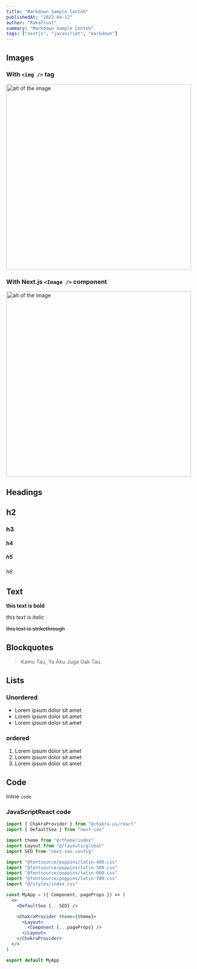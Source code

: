 ```yaml
---
title: "Markdown Sample Contoh"
publishedAt: "2022-04-12"
author: "RakaTrust"
summary: "Markdown Sample Contoh"
tags: ["nextjs", "javascript", "markdown"]
---
```


## Images

### With `<img />` tag

<img
  src="/code-review-bro.png"
  width="500"
  height="500"
  alt="alt of the image"
  title="title of the image"
/>

### With Next.js `<Image />` component

<Image
  src="/code-review-bro.png"
  width="500"
  height="500"
  alt="alt of the image"
  title="title of the image"
  placeholder="blur"
  blurDataURL="L8LE.{~60000_3V@ITx^00t:V?-P"
/>

## Headings

## h2

### h3

#### h4

##### h5

###### h6

## Text

**this text is bold**

_this text is italic_

~~this text is strikethrough~~

## Blockquotes

> Kamu Tau, Ya Aku Juga Gak Tau.

## Lists

### Unordered

- Lorem ipsum dolor sit amet
- Lorem ipsum dolor sit amet
- Lorem ipsum dolor sit amet

### ordered

1. Lorem ipsum dolor sit amet
2. Lorem ipsum dolor sit amet
3. Lorem ipsum dolor sit amet

## Code

Inline `code`

### JavaScriptReact code

```jsx:src/pages/_app.jsx
import { ChakraProvider } from "@chakra-ui/react"
import { DefaultSeo } from "next-seo"

import theme from "@/theme/index"
import Layout from "@/layouts/global"
import SEO from "next-seo.config"

import "@fontsource/poppins/latin-400.css"
import "@fontsource/poppins/latin-500.css"
import "@fontsource/poppins/latin-600.css"
import "@fontsource/poppins/latin-700.css"
import "@/styles/index.css"

const MyApp = ({ Component, pageProps }) => (
  <>
    <DefaultSeo {...SEO} />

    <ChakraProvider theme={theme}>
      <Layout>
        <Component {...pageProps} />
      </Layout>
    </ChakraProvider>
  </>
)

export default MyApp
```
